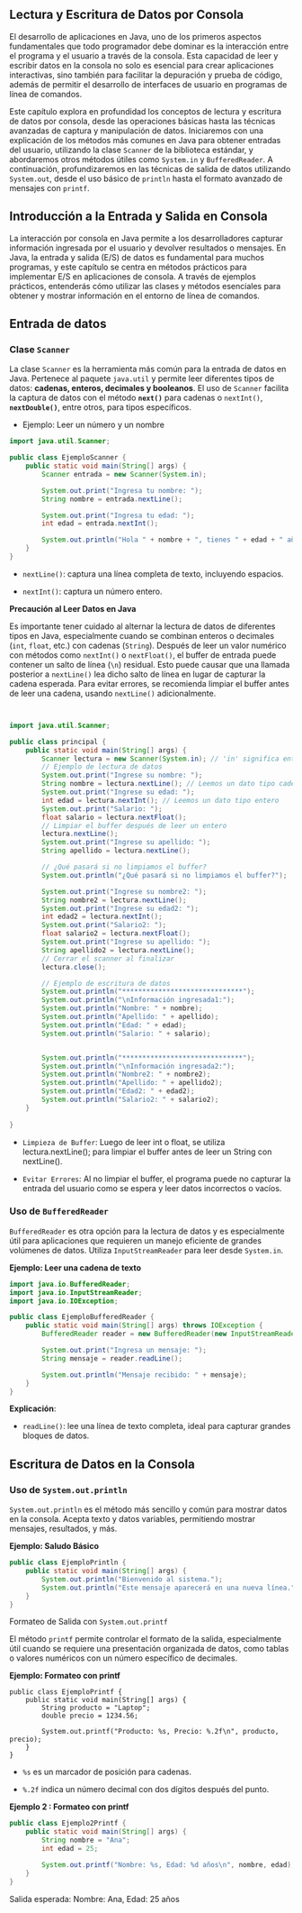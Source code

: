## Lectura y Escritura de Datos por Consola

El desarrollo de aplicaciones en Java, uno de los primeros aspectos fundamentales que todo programador debe dominar es la interacción entre el programa y el usuario a través de la consola. Esta capacidad de leer y escribir datos en la consola no solo es esencial para crear aplicaciones interactivas, sino también para facilitar la depuración y prueba de código, además de permitir el desarrollo de interfaces de usuario en programas de línea de comandos.

Este capítulo explora en profundidad los conceptos de lectura y escritura de datos por consola, desde las operaciones básicas hasta las técnicas avanzadas de captura y manipulación de datos. Iniciaremos con una explicación de los métodos más comunes en Java para obtener entradas del usuario, utilizando la clase `Scanner` de la biblioteca estándar, y abordaremos otros métodos útiles como `System.in` y `BufferedReader`. A continuación, profundizaremos en las técnicas de salida de datos utilizando `System.out`, desde el uso básico de `println` hasta el formato avanzado de mensajes con `printf`.

## Introducción a la Entrada y Salida en Consola

La interacción por consola en Java permite a los desarrolladores capturar información ingresada por el usuario y devolver resultados o mensajes. En Java, la entrada y salida (E/S) de datos es fundamental para muchos programas, y este capítulo se centra en métodos prácticos para implementar E/S en aplicaciones de consola. A través de ejemplos prácticos, entenderás cómo utilizar las clases y métodos esenciales para obtener y mostrar información en el entorno de línea de comandos.

## Entrada de datos

### Clase `Scanner`

La clase `Scanner` es la herramienta más común para la entrada de datos en Java. Pertenece al paquete `java.util` y permite leer diferentes tipos de datos: **cadenas, enteros, decimales y booleanos**. El uso de `Scanner` facilita la captura de datos con el método **`next()`** para cadenas o `nextInt()`, **`nextDouble()`**, entre otros, para tipos específicos.

-   Ejemplo: Leer un número y un nombre

``` java
import java.util.Scanner;

public class EjemploScanner {
    public static void main(String[] args) {
        Scanner entrada = new Scanner(System.in);

        System.out.print("Ingresa tu nombre: ");
        String nombre = entrada.nextLine();

        System.out.print("Ingresa tu edad: ");
        int edad = entrada.nextInt();

        System.out.println("Hola " + nombre + ", tienes " + edad + " años.");
    }
}
```

-   `nextLine()`: captura una línea completa de texto, incluyendo espacios.

-   `nextInt()`: captura un número entero.

**Precaución al Leer Datos en Java**

Es importante tener cuidado al alternar la lectura de datos de diferentes tipos en Java, especialmente cuando se combinan enteros o decimales (`int`, `float`, etc.) con cadenas (`String`). Después de leer un valor numérico con métodos como `nextInt()` o `nextFloat()`, el buffer de entrada puede contener un salto de línea (`\n`) residual. Esto puede causar que una llamada posterior a `nextLine()` lea dicho salto de línea en lugar de capturar la cadena esperada. Para evitar errores, se recomienda limpiar el buffer antes de leer una cadena, usando `nextLine()` adicionalmente.

``` java


import java.util.Scanner;

public class principal {
    public static void main(String[] args) {
        Scanner lectura = new Scanner(System.in); // 'in' significa entrada, 'out' significa salida
        // Ejemplo de lectura de datos
        System.out.print("Ingrese su nombre: ");
        String nombre = lectura.nextLine(); // Leemos un dato tipo cadena de caracteres
        System.out.print("Ingrese su edad: ");
        int edad = lectura.nextInt(); // Leemos un dato tipo entero
        System.out.print("Salario: ");
        float salario = lectura.nextFloat();
        // Limpiar el buffer después de leer un entero
        lectura.nextLine();
        System.out.print("Ingrese su apellido: ");
        String apellido = lectura.nextLine();

        // ¿Qué pasará si no limpiamos el buffer?
        System.out.println("¿Qué pasará si no limpiamos el buffer?");

        System.out.print("Ingrese su nombre2: ");
        String nombre2 = lectura.nextLine();
        System.out.print("Ingrese su edad2: ");
        int edad2 = lectura.nextInt();
        System.out.print("Salario2: ");
        float salario2 = lectura.nextFloat();
        System.out.print("Ingrese su apellido: ");
        String apellido2 = lectura.nextLine();
        // Cerrar el scanner al finalizar
        lectura.close();

        // Ejemplo de escritura de datos
        System.out.println("******************************");
        System.out.println("\nInformación ingresada1:");
        System.out.println("Nombre: " + nombre);
        System.out.println("Apellido: " + apellido);
        System.out.println("Edad: " + edad);
        System.out.println("Salario: " + salario);


        System.out.println("******************************");
        System.out.println("\nInformación ingresada2:");
        System.out.println("Nombre2: " + nombre2);
        System.out.println("Apellido: " + apellido2);
        System.out.println("Edad2: " + edad2);
        System.out.println("Salario2: " + salario2);
    }
    
}
```

-   `Limpieza de Buffer`: Luego de leer int o float, se utiliza lectura.nextLine(); para limpiar el buffer antes de leer un String con nextLine().

-   `Evitar Errores`: Al no limpiar el buffer, el programa puede no capturar la entrada del usuario como se espera y leer datos incorrectos o vacíos.

### Uso de `BufferedReader`

`BufferedReader` es otra opción para la lectura de datos y es especialmente útil para aplicaciones que requieren un manejo eficiente de grandes volúmenes de datos. Utiliza `InputStreamReader` para leer desde `System.in`.

**Ejemplo: Leer una cadena de texto**

``` java
import java.io.BufferedReader;
import java.io.InputStreamReader;
import java.io.IOException;

public class EjemploBufferedReader {
    public static void main(String[] args) throws IOException {
        BufferedReader reader = new BufferedReader(new InputStreamReader(System.in));

        System.out.print("Ingresa un mensaje: ");
        String mensaje = reader.readLine();

        System.out.println("Mensaje recibido: " + mensaje);
    }
}
```

**Explicación**:

-   `readLine()`: lee una línea de texto completa, ideal para capturar grandes bloques de datos.

## Escritura de Datos en la Consola

### Uso de `System.out.println`

`System.out.println` es el método más sencillo y común para mostrar datos en la consola. Acepta texto y datos variables, permitiendo mostrar mensajes, resultados, y más.

**Ejemplo: Saludo Básico**

``` java
public class EjemploPrintln {
    public static void main(String[] args) {
        System.out.println("Bienvenido al sistema.");
        System.out.println("Este mensaje aparecerá en una nueva línea.");
    }
}
```

Formateo de Salida con `System.out.printf`

El método `printf` permite controlar el formato de la salida, especialmente útil cuando se requiere una presentación organizada de datos, como tablas o valores numéricos con un número específico de decimales.

**Ejemplo: Formateo con printf**

```         
public class EjemploPrintf {
    public static void main(String[] args) {
        String producto = "Laptop";
        double precio = 1234.56;

        System.out.printf("Producto: %s, Precio: %.2f\n", producto, precio);
    }
}
```

-   `%s` es un marcador de posición para cadenas.

-   `%.2f` indica un número decimal con dos dígitos después del punto.

**Ejemplo 2 : Formateo con printf**

``` java
public class Ejemplo2Printf {
    public static void main(String[] args) {
        String nombre = "Ana";
        int edad = 25;

        System.out.printf("Nombre: %s, Edad: %d años\n", nombre, edad);
    }
}
```

Salida esperada: Nombre: Ana, Edad: 25 años
